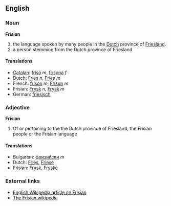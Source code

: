 ==English==

===Noun===
'''Frisian'''

# the language spoken by many people in the [[Dutch]] province of [[Friesland]].
# a person stemming from the Dutch province of Friesland

====Translations====
*[[Catalan]]: [[frisó]] ''m'', [[frisona]] ''f''
*Dutch: [[Fries]] ''n'', [[Fries]] ''m''
*French: [[frison]] ''m'', [[Frison]] ''m''
*Frisian: [[Frysk]] ''n'', [[Frysk]] ''m''
*German: [[friesisch]]

===Adjective===
'''Frisian'''

#Of or pertaining to the the Dutch province of Friesland, the Frisian people or the Frisian language 

====Translations====
*Bulgarian: [[фризийски]] ''m''
*Dutch: [[Fries]], [[Friese]]
*Frisian: [[Frysk]], [[Fryske]]

===External links===
* [[en:Frisian|English Wikipedia article on Frisian]]
* [[fy:|The Frisian wikipedia]]